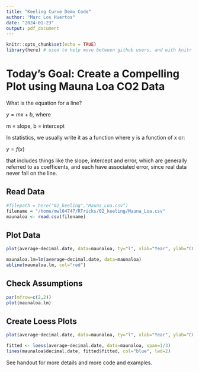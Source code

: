 ```yaml
---
title: "Keeling Curve Demo Code"
author: "Marc Los Huertos"
date: "2024-01-23"
output: pdf_document
---
```


```r
knitr::opts_chunk$set(echo = TRUE)
library(here) # used to help move between github users, and with knitr sessions
```

# Today's Goal: Create a Compelling Plot using Mauna Loa CO2 Data


What is the equation for a line?

$y = mx + b$, where

m = slope, b = intercept

In statistics, we usually write it as a function where y is a function of x or: 

$y =f(x)$

that includes things like the slope, intercept and error, which are generally 
referred to as coefficents, and each have associated error, since real data 
never fall on the line. 

## Read Data

```r
#filepath = here("02_keeling","Mauna_Loa.csv")
filename = "/home/mwl04747/RTricks/02_keeling/Mauna_Loa.csv"
maunaloa <- read.csv(filename)
```






































## Plot Data

```r
plot(average~decimal.date, data=maunaloa, ty="l", xlab="Year", ylab="CO2 Concentration (ppm)")

maunaloa.lm=lm(average~decimal.date, data=maunaloa)
abline(maunaloa.lm, col="red")
```























## Check Assumptions
```r
par(mfrow=c(2,2))
plot(maunaloa.lm)
```





















## Create Loess Plots

```r
plot(average~decimal.date, data=maunaloa, ty="l", xlab="Year", ylab="CO2 Concentration (ppmv)", las=1, main="Carbon Dioxide Concentration at Mauna Loa Observatory", cex.lab=1.3)

fitted <- loess(average~decimal.date, data=maunaloa, span=1/3)
lines(maunaloa$decimal.date, fitted$fitted, col="blue", lwd=2)
```

See handout for more details and more code and examples.
